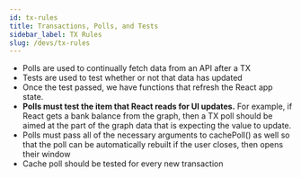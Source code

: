 ```yaml
---
id: tx-rules
title: Transactions, Polls, and Tests
sidebar_label: TX Rules
slug: /devs/tx-rules
---
```


- Polls are used to continually fetch data from an API after a TX
- Tests are used to test whether or not that data has updated
- Once the test passed, we have functions that refresh the React app state.
- **Polls must test the item that React reads for UI updates.** For example, if React gets a bank balance from the graph, then a TX poll should be aimed at the part of the graph data that is expecting the value to update.
- Polls must pass all of the necessary arguments to cachePoll() as well so that the poll can be automatically rebuilt if the user closes, then opens their window
- Cache poll should be tested for every new transaction

